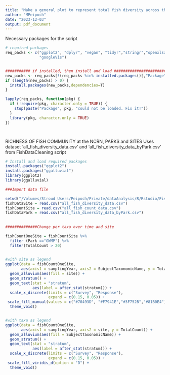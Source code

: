 ```yaml
---
title: "Make a general plot to represent total fish diversity across the region and the contribution of parks and sites"
author: "MPeipoch"
date: "2023-12-03"
output: pdf_document
---
```


Necessary packages for the script
```r
# required packages
req_packs <- c("ggplot2", "dplyr", "vegan", "tidyr","stringr","openxlsx","sf","raster","trend","lubridate","FSA",
               "googleVis")


########### if installed, then install and load ###################################
new_packs <- req_packs[!(req_packs %in% installed.packages()[,"Package"])]
if (length(new_packs) > 0) {
  install.packages(new_packs,dependencies=T)
}

lapply(req_packs, function(pkg) {
  if (!require(pkg, character.only = TRUE)) {
    stop(paste("Package", pkg, "could not be loaded. Fix it!"))
  }
  library(pkg, character.only = TRUE)
})




```


RICHNESS OF FISH COMMUNITY at the NCRN, PARKS and SITES 
Uses dataset 'all_fish_diversity_data.csv' and 'all_fish_diversity_data_byPark.csv' from FishDataCleaning script 
```r

# Install and load required packages
install.packages("ggplot2")
install.packages("ggalluvial")
library(ggplot2)
library(ggalluvial)

###Import data file 

setwd("/Volumes/Stroud Users/Peipoch/Private/dataAnalysis/R/Rstudio/FishAnalysisNCRN/Datasets/")
fishDataSite = read.csv("all_fish_diversity_data.csv")
fishCountSite = read.csv("all_fish_count_data.csv")
fishDataPark = read.csv("all_fish_diversity_data_byPark.csv")
  
 
##############Change per taxa over time and site

fishCountOneSite = fishCountSite %>%
  filter (Park =="GWMP") %>%
  filter(TotalCount > 20)
  

#with site as legend
ggplot(data = fishCountOneSite,
       aes(axis1 = samplingYear, axis2 = SubjectTaxonomicName, y = TotalCount)) +
  geom_alluvium(aes(fill = site)) +
  geom_stratum() +
  geom_text(stat = "stratum",
            aes(label = after_stat(stratum))) +
  scale_x_discrete(limits = c("Survey", "Response"),
                   expand = c(0.15, 0.05)) +
 scale_fill_manual(values = c("#70493D", "#F7941E","#3F752B","#81B0E4")) +
  theme_void()


#with taxa as legend
ggplot(data = fishCountOneSite,
       aes(axis1 = samplingYear, axis2 = site, y = TotalCount)) +
  geom_alluvium(aes(fill = SubjectTaxonomicName)) +
  geom_stratum() +
  geom_text(stat = "stratum",
            aes(label = after_stat(stratum))) +
  scale_x_discrete(limits = c("Survey", "Response"),
                   expand = c(0.15, 0.05)) +
 scale_fill_viridis_d(option = "D") + 
  theme_void()

 















```






